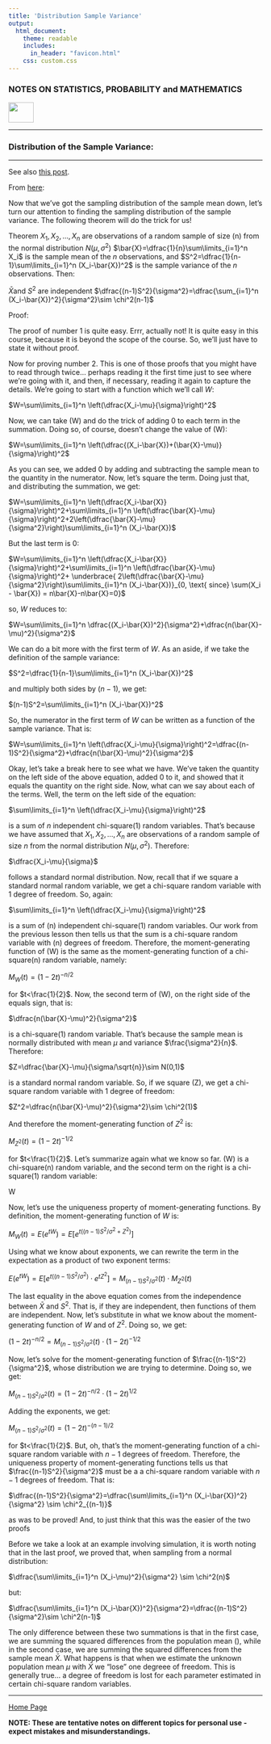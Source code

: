 ```yaml
---
title: 'Distribution Sample Variance'
output: 
  html_document:
    theme: readable
    includes:
      in_header: "favicon.html" 
    css: custom.css
---
```



### **NOTES ON STATISTICS, PROBABILITY and MATHEMATICS**

<a href="http://rinterested.github.io/statistics/index.html">
<img HEIGHT="40" WIDTH="50" src="logo.PNG"></a>

---

### Distribution of the Sample Variance:

---

See also [this post](https://rinterested.github.io/statistics/standard_deviation_chi_square.html).

From [here](https://math.stackexchange.com/questions/3998699/how-determine-the-distribution-of-s-n-12/3998751#3998751):

Now that we've got the sampling distribution of the sample mean down, let's turn our attention to finding the sampling distribution of the sample variance. The following theorem will do the trick for us!

Theorem
$X_1, X_2, \ldots, X_n$ are observations of a random sample of size \(n\) from the normal distribution $N(\mu, \sigma^2)$
$\bar{X}=\dfrac{1}{n}\sum\limits_{i=1}^n X_i$ is the sample mean of the $n$ observations, and
$S^2=\dfrac{1}{n-1}\sum\limits_{i=1}^n (X_i-\bar{X})^2$ is the sample variance of the $n$ observations.
Then:

$\bar{X}$and $S^2$ are independent
$\dfrac{(n-1)S^2}{\sigma^2}=\dfrac{\sum_{i=1}^n (X_i-\bar{X})^2}{\sigma^2}\sim \chi^2(n-1)$


Proof:

The proof of number 1 is quite easy. Errr, actually not! It is quite easy in this course, because it is beyond the scope of the course. So, we'll just have to state it without proof.

Now for proving number 2. This is one of those proofs that you might have to read through twice... perhaps reading it the first time just to see where we're going with it, and then, if necessary, reading it again to capture the details. We're going to start with a function which we'll call $W$:

$W=\sum\limits_{i=1}^n \left(\dfrac{X_i-\mu}{\sigma}\right)^2$

Now, we can take \(W\) and do the trick of adding 0 to each term in the summation. Doing so, of course, doesn't change the value of \(W\):

$W=\sum\limits_{i=1}^n \left(\dfrac{(X_i-\bar{X})+(\bar{X}-\mu)}{\sigma}\right)^2$

As you can see, we added 0 by adding and subtracting the sample mean to the quantity in the numerator. Now, let's square the term. Doing just that, and distributing the summation, we get:

$W=\sum\limits_{i=1}^n \left(\dfrac{X_i-\bar{X}}{\sigma}\right)^2+\sum\limits_{i=1}^n \left(\dfrac{\bar{X}-\mu}{\sigma}\right)^2+2\left(\dfrac{\bar{X}-\mu}{\sigma^2}\right)\sum\limits_{i=1}^n (X_i-\bar{X})$

But the last term is 0:

$W=\sum\limits_{i=1}^n \left(\dfrac{X_i-\bar{X}}{\sigma}\right)^2+\sum\limits_{i=1}^n \left(\dfrac{\bar{X}-\mu}{\sigma}\right)^2+ \underbrace{ 2\left(\dfrac{\bar{X}-\mu}{\sigma^2}\right)\sum\limits_{i=1}^n (X_i-\bar{X})}_{0, \text{ since} \sum(X_i - \bar{X}) = n\bar{X}-n\bar{X}=0}$

so, $W$ reduces to:

$W=\sum\limits_{i=1}^n \dfrac{(X_i-\bar{X})^2}{\sigma^2}+\dfrac{n(\bar{X}-\mu)^2}{\sigma^2}$

We can do a bit more with the first term of $W$. As an aside, if we take the definition of the sample variance:

$S^2=\dfrac{1}{n-1}\sum\limits_{i=1}^n (X_i-\bar{X})^2$

and multiply both sides by $(n-1)$, we get:

$(n-1)S^2=\sum\limits_{i=1}^n (X_i-\bar{X})^2$

So, the numerator in the first term of $W$ can be written as a function of the sample variance. That is:

$W=\sum\limits_{i=1}^n \left(\dfrac{X_i-\mu}{\sigma}\right)^2=\dfrac{(n-1)S^2}{\sigma^2}+\dfrac{n(\bar{X}-\mu)^2}{\sigma^2}$

Okay, let's take a break here to see what we have. We've taken the quantity on the left side of the above equation, added 0 to it, and showed that it equals the quantity on the right side. Now, what can we say about each of the terms. Well, the term on the left side of the equation:

$\sum\limits_{i=1}^n \left(\dfrac{X_i-\mu}{\sigma}\right)^2$

is a sum of $n$ independent chi-square(1) random variables. That's because we have assumed that $X_1, X_2, \ldots, X_n$ are observations of a random sample of size $n$ from the normal distribution $N(\mu, \sigma^2)$. Therefore:

$\dfrac{X_i-\mu}{\sigma}$

follows a standard normal distribution. Now, recall that if we square a standard normal random variable, we get a chi-square random variable with 1 degree of freedom. So, again:

$\sum\limits_{i=1}^n \left(\dfrac{X_i-\mu}{\sigma}\right)^2$

is a sum of \(n\) independent chi-square(1) random variables. Our work from the previous lesson then tells us that the sum is a chi-square random variable with \(n\) degrees of freedom. Therefore, the moment-generating function of \(W\) is the same as the moment-generating function of a chi-square(n) random variable, namely:

$M_W(t)=(1-2t)^{-n/2}$

for $t<\frac{1}{2}$. Now, the second term of \(W\), on the right side of the equals sign, that is:

$\dfrac{n(\bar{X}-\mu)^2}{\sigma^2}$

is a chi-square(1) random variable. That's because the sample mean is normally distributed with mean $\mu$ and variance $\frac{\sigma^2}{n}$. Therefore:

$Z=\dfrac{\bar{X}-\mu}{\sigma/\sqrt{n}}\sim N(0,1)$

is a standard normal random variable. So, if we square \(Z\), we get a chi-square random variable with 1 degree of freedom:

$Z^2=\dfrac{n(\bar{X}-\mu)^2}{\sigma^2}\sim \chi^2(1)$

And therefore the moment-generating function of $Z^2$ is:

$M_{Z^2}(t)=(1-2t)^{-1/2}$

for $t<\frac{1}{2}$. Let's summarize again what we know so far. \(W\) is a chi-square(n) random variable, and the second term on the right is a chi-square(1) random variable:

W

Now, let's use the uniqueness property of moment-generating functions. By definition, the moment-generating function of $W$ is:

$M_W(t)=E(e^{tW})=E\left[e^{t((n-1)S^2/\sigma^2+Z^2)}\right]$

Using what we know about exponents, we can rewrite the term in the expectation as a product of two exponent terms:

$E(e^{tW})=E\left[e^{t((n-1)S^2/\sigma^2)}\cdot e^{tZ^2}\right]=M_{(n-1)S^2/\sigma^2}(t) \cdot M_{Z^2}(t)$

The last equality in the above equation comes from the independence between $\bar{X}$ and $S^2$. That is, if they are independent, then functions of them are independent. Now, let's substitute in what we know about the moment-generating function of $W$ and of $Z^2$. Doing so, we get:

$(1-2t)^{-n/2}=M_{(n-1)S^2/\sigma^2}(t) \cdot (1-2t)^{-1/2}$

Now, let's solve for the moment-generating function of $\frac{(n-1)S^2}{\sigma^2}$, whose distribution we are trying to determine. Doing so, we get:

$M_{(n-1)S^2/\sigma^2}(t)=(1-2t)^{-n/2}\cdot (1-2t)^{1/2}$

Adding the exponents, we get:

$M_{(n-1)S^2/\sigma^2}(t)=(1-2t)^{-(n-1)/2}$

for $t<\frac{1}{2}$. But, oh, that's the moment-generating function of a chi-square random variable with $n-1$ degrees of freedom. Therefore, the uniqueness property of moment-generating functions tells us that $\frac{(n-1)S^2}{\sigma^2}$ must be a a chi-square random variable with $n-1$ degrees of freedom. That is:

$\dfrac{(n-1)S^2}{\sigma^2}=\dfrac{\sum\limits_{i=1}^n (X_i-\bar{X})^2}{\sigma^2} \sim \chi^2_{(n-1)}$

as was to be proved! And, to just think that this was the easier of the two proofs

Before we take a look at an example involving simulation, it is worth noting that in the last proof, we proved that, when sampling from a normal distribution:

$\dfrac{\sum\limits_{i=1}^n (X_i-\mu)^2}{\sigma^2} \sim \chi^2(n)$

but:

$\dfrac{\sum\limits_{i=1}^n (X_i-\bar{X})^2}{\sigma^2}=\dfrac{(n-1)S^2}{\sigma^2}\sim \chi^2(n-1)$

The only difference between these two summations is that in the first case, we are summing the squared differences from the population mean \(\mu\), while in the second case, we are summing the squared differences from the sample mean $\bar{X}$. What happens is that when we estimate the unknown population mean $\mu$ with $\bar{X}$ we "lose" one degreee of freedom. This is generally true... a degree of freedom is lost for each parameter estimated in certain chi-square random variables.


---
<a href="http://rinterested.github.io/statistics/index.html">Home Page</a>

**NOTE: These are tentative notes on different topics for personal use - expect mistakes and misunderstandings.**
